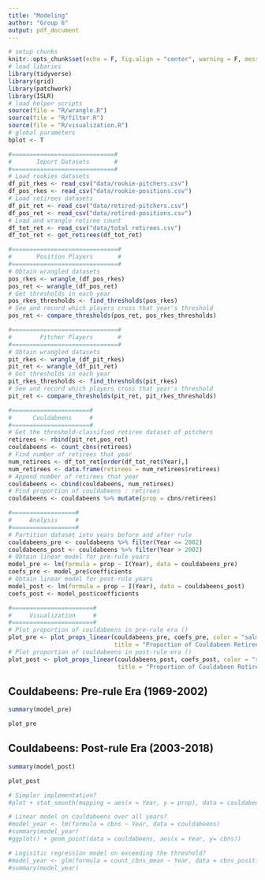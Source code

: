 ```yaml
---
title: "Modeling"
author: "Group 6"
output: pdf_document
---
```


```r
# setup chunks
knitr::opts_chunk$set(echo = F, fig.align = "center", warning = F, message = F, fig.height = 4)
# load libaries
library(tidyverse)
library(grid)
library(patchwork)
library(ISLR)
# load helper scripts
source(file = "R/wrangle.R")
source(file = "R/filter.R")
source(file = "R/visualization.R")
# global parameters
bplot <- T
```

```r
#=============================#
#       Import Datasets       #
#=============================#
# Load rookies datasets
df_pit_rkes <- read_csv("data/rookie-pitchers.csv")
df_pos_rkes <- read_csv("data/rookie-positions.csv")
# Load retirees datasets
df_pit_ret <- read_csv("data/retired-pitchers.csv")
df_pos_ret <- read_csv("data/retired-positions.csv")
# Load and wrangle retiree count
df_tot_ret <- read_csv("data/total_retirees.csv")
df_tot_ret <- get_retirees(df_tot_ret)
```

```r
#==============================#
#       Position Players       #
#==============================#
# Obtain wrangled datasets
pos_rkes <- wrangle_(df_pos_rkes)
pos_ret <- wrangle_(df_pos_ret)
# Get thresholds in each year
pos_rkes_thresholds <- find_thresholds(pos_rkes)
# See and record which players cross that year's threshold
pos_ret <- compare_thresholds(pos_ret, pos_rkes_thresholds)
```

```r
#==============================#
#        Pitcher Players       #
#==============================#
# Obtain wrangled datasets
pit_rkes <- wrangle_(df_pit_rkes)
pit_ret <- wrangle_(df_pit_ret)
# Get thresholds in each year
pit_rkes_thresholds <- find_thresholds(pit_rkes)
# See and record which players cross that year's threshold
pit_ret <- compare_thresholds(pit_ret, pit_rkes_thresholds)
```

```r
#======================#
#      Couldabeens     #
#======================#
# Get the threshold-classified retiree dataset of pitchers
retirees <- rbind(pit_ret,pos_ret)
couldabeens <- count_cbns(retirees)
# Find number of retirees that year
num_retirees <- df_tot_ret[order(df_tot_ret$Year),]
num_retirees <- data.frame(retirees = num_retirees$retirees)
# Append number of retirees that year
couldabeens <- cbind(couldabeens, num_retirees)
# Find proportion of couldabeens : retirees
couldabeens <- couldabeens %>% mutate(prop = cbns/retirees)
```

```r
#==================#
#     Analysis     #
#==================#
# Partition dataset into years before and after rule
couldabeens_pre <- couldabeens %>% filter(Year <= 2002)
couldabeens_post <- couldabeens %>% filter(Year > 2002)
# Obtain linear model for pre-rule years
model_pre <- lm(formula = prop ~ I(Year), data = couldabeens_pre)
coefs_pre <- model_pre$coefficients
# Obtain linear model for post-rule years
model_post <- lm(formula = prop ~ I(Year), data = couldabeens_post)
coefs_post <- model_post$coefficients
```

```r
#=======================#
#     Visualization     #
#=======================#
# Plot proportion of couldabeens in pre-rule era ()
plot_pre <- plot_props_linear(couldabeens_pre, coefs_pre, color = "salmon", 
                              title = "Proportion of Couldabeen Retirees (1969-2002)")
# Plot proportion of couldabeens in post-rule era ()
plot_post <- plot_props_linear(couldabeens_post, coefs_post, color = "skyblue2", 
                               title = "Proportion of Couldabeen Retirees (2003-2018)")

```

\newpage

## Couldabeens: Pre-rule Era (1969-2002)

```r
summary(model_pre)
```

\bigskip
\bigskip

```r
plot_pre
```

\newpage

## Couldabeens: Post-rule Era (2003-2018)

```r
summary(model_post)
```

\bigskip
\bigskip

```r
plot_post
```

```r
# Simpler implementation?
#plot + stat_smooth(mapping = aes(x = Year, y = prop), data = couldabeens_post, method = "lm", formula = prop ~ Year, se = F)
```

```r
# Linear model on couldabeens over all years?
#model_year <- lm(formula = cbns ~ Year, data = couldabeens)
#summary(model_year)
#ggplot() + geom_point(data = couldabeens, aes(x = Year, y= cbns))
```

```r
# Logisitic regression model on exceeding the threshold?
#model_year <- glm(formula = count_cbns_mean ~ Year, data = cbns_position, family = "binomial")
#summary(model_year)
```







